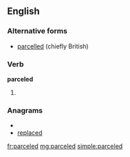 ==English==

===Alternative forms===
* [[parcelled]] (chiefly British)

===Verb===
'''parceled'''

# {{past of|[[parcel]]}}

===Anagrams===
* {{alphagram|acdeelpr}}
* [[replaced#English|replaced]]

[[fr:parceled]]
[[mg:parceled]]
[[simple:parceled]]